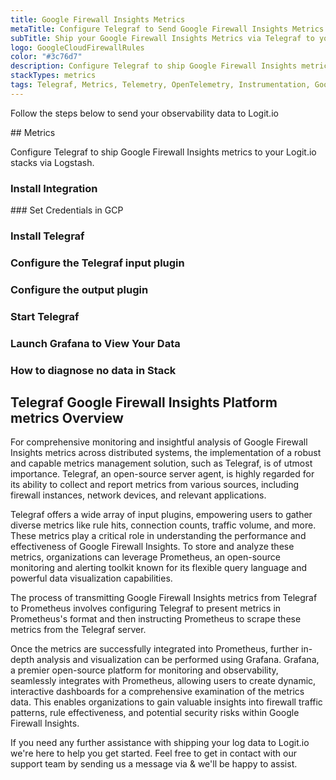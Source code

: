 ```yaml
---
title: Google Firewall Insights Metrics
metaTitle: Configure Telegraf to Send Google Firewall Insights Metrics
subTitle: Ship your Google Firewall Insights Metrics via Telegraf to your Logit.io Stack
logo: GoogleCloudFirewallRules
color: "#3c76d7"
description: Configure Telegraf to ship Google Firewall Insights metrics to Logit.io. Get started using our Telegraf Google Firewall Insights metrics example configuration.
stackTypes: metrics
tags: Telegraf, Metrics, Telemetry, OpenTelemetry, Instrumentation, Google Firewall Insights, Network Security, Firewall Analytics
---
```


Follow the steps below to send your observability data to Logit.io

<Steps>
  ## Metrics

  Configure Telegraf to ship Google Firewall Insights metrics to your Logit.io stacks via Logstash.
  
  ### Install Integration
  <InstallIntegration/>
  ### Set Credentials in GCP

  <SetGCPCredentials intro="Google Firewall Insights represents a distinctive collection of services integrated within Google Cloud. It is purposefully designed for enhanced visibility, analysis, and management of firewall rules and traffic, facilitating secure and efficient network protection in a cloud-centric environment."/>
  
  ### Install Telegraf

  <InstallTelegraf />

  ### Configure the Telegraf input plugin

  <TelegrafStackDriverInput metric_type="firewallinsights.googleapis.com"/>

  ### Configure the output plugin

  <TelegrafOutputPlugin />

  ### Start Telegraf

  <StartTelegraf />

  ### Launch Grafana to View Your Data

  <LaunchVisualizer type="metrics" />

  ### How to diagnose no data in Stack

  <DiagnoseNoData />
</Steps>

## Telegraf Google Firewall Insights Platform metrics Overview

For comprehensive monitoring and insightful analysis of Google Firewall Insights metrics across 
distributed systems, the implementation of a robust and capable metrics management solution, 
such as Telegraf, is of utmost importance. Telegraf, an open-source server agent, is highly 
regarded for its ability to collect and report metrics from various sources, including firewall 
instances, network devices, and relevant applications.

Telegraf offers a wide array of input plugins, empowering users to gather diverse metrics like rule hits, 
connection counts, traffic volume, and more. These metrics play a critical role in understanding the 
performance and effectiveness of Google Firewall Insights. To store and analyze these metrics, 
organizations can leverage Prometheus, an open-source monitoring and alerting toolkit known for its flexible 
query language and powerful data visualization capabilities.

The process of transmitting Google Firewall Insights metrics from Telegraf to Prometheus involves configuring 
Telegraf to present metrics in Prometheus's format and then instructing Prometheus to scrape these metrics 
from the Telegraf server.

Once the metrics are successfully integrated into Prometheus, further in-depth analysis and visualization 
can be performed using Grafana. Grafana, a premier open-source platform for monitoring and observability, 
seamlessly integrates with Prometheus, allowing users to create dynamic, interactive dashboards for a 
comprehensive examination of the metrics data. This enables organizations to gain valuable insights 
into firewall traffic patterns, rule effectiveness, and potential security risks within Google Firewall Insights.

If you need any further assistance with shipping your log data to Logit.io we're here to help you get started. 
Feel free to get in contact with our support team by sending us a message via <IntercomButton text="live chat" /> & we'll be happy to assist.